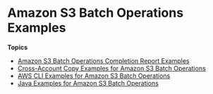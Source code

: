 # Amazon S3 Batch Operations Examples<a name="batch-ops-examples"></a>

**Topics**
+ [Amazon S3 Batch Operations Completion Report Examples](batch-ops-examples-reports.mdx)
+ [Cross\-Account Copy Examples for Amazon S3 Batch Operations](batch-ops-examples-xcopy.mdx)
+ [AWS CLI Examples for Amazon S3 Batch Operations](batch-ops-examples-cli.mdx)
+ [Java Examples for Amazon S3 Batch Operations](batch-ops-examples-java.mdx)